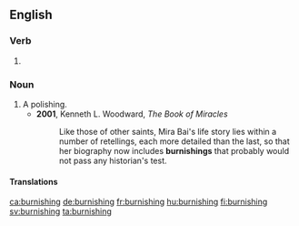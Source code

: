 ==English==

===Verb===
{{head|en|present participle}}

# {{present participle of|burnish|lang=en}}

===Noun===
{{en-noun}}

# A polishing.
#* '''2001''', Kenneth L. Woodward, ''The Book of Miracles''
#*: Like those of other saints, Mira Bai's life story lies within a number of retellings, each more detailed than the last, so that her biography now includes '''burnishings''' that probably would not pass any historian's test.

====Translations====
{{trans-top|}}
{{trans-mid}}
{{trans-bottom}}

[[ca:burnishing]]
[[de:burnishing]]
[[fr:burnishing]]
[[hu:burnishing]]
[[fi:burnishing]]
[[sv:burnishing]]
[[ta:burnishing]]
